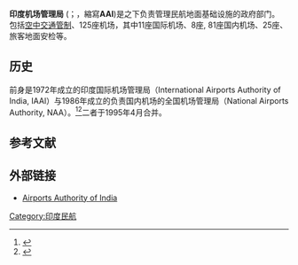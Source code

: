 {{Infobox company
|logo           = Airports Authority of India logo.svg
|name           = 印度机场管理局
|native_name    =भारतीय विमानपत्तन प्राधिकरण
|type   =  [[国有企业|国有企业]]
|foundation     = 1995年4月1日
|location       = {{tsl|en|Rajiv Gandhi Bhawan}},<br />{{tsl|en|Safdarjung Airport}}, [[新德里|新德里]]-110003
|key_people     =
'''R. K. Srivastava, IAS''', 主席<br />
'''S.Suresh''', 委员(财务)<br />
'''Anuj Aggarwal''', 委员(HR)<br />
'''S.Raheja''', 委员(规划)<br />
'''V.Somasundaram''', 委员(ANS)<br />
'''G.K.Chaukiyal''', 委员(运营)
|industry       = [[航空|航空]]
|products       =  [[机场|机场]], [[空中交通管制|ATC]], 通信导航
|num_employees  = 22,000
|Slogan         = Service with security
|Headquarter    = {{tsl|en|Rajiv Gandhi Bhawan|}}, <br />[[新德里|新德里]]- 110 003
|homepage       = {{URL|http://www.aai.aero}}
}} 
'''印度机场管理局''' ({{lang-hi|भारतीय विमानपत्तन प्राधिकरण}}；{{lang-en|'''A'''irports '''A'''uthority of '''I'''ndia}}，縮寫'''AAI''')是{{tsl|en|Ministry of Civil Aviation (India)|印度民航部}}之下负责管理民航地面基础设施的政府部门。 包括[[空中交通管制|空中交通管制]]、125座机场，其中11座国际机场、8座{{tsl|en|Customs Airport|海关机场}}, 81座国内机场、25座{{tsl|en|Civil enclave|军民合用机场}}、旅客地面安检等。 
 
==历史==
前身是1972年成立的印度国际机场管理局（International Airports Authority of India, IAAI）与1986年成立的负责国内机场的全国机场管理局（National Airports Authority, NAA）。<ref>{{cite web |url=http://www.aai.aero/misc/Business_Times.pdf |title=存档副本 |accessdate=2015-04-10 |deadurl=yes |archiveurl=https://web.archive.org/web/20130722173506/http://www.aai.aero/misc/Business_Times.pdf |archivedate=2013-07-22 }}</ref><ref>{{Cite web |url=http://pib.nic.in/newsite/efeatures.aspx?relid=69345 |title=存档副本 |accessdate=2015-06-15 |archive-date=2017-07-07 |archive-url=https://web.archive.org/web/20170707095705/http://pib.nic.in/newsite/efeatures.aspx?relid=69345 |dead-url=no }}</ref>二者于1995年4月合并。  
    

==参考文献==
{{reflist}}

==外部链接== 
*[https://web.archive.org/web/20170626224209/http://www.aai.aero/ Airports Authority of India]
 
[[Category:印度民航|Category:印度民航]]